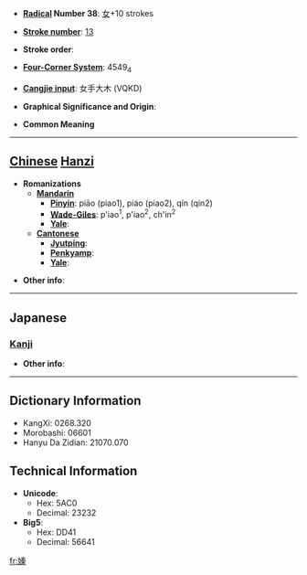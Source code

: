 * '''[[Wiktionary:Chinese radical index| Radical]] Number 38''': [[Wiktionary:Chinese radical index 女|女]]+10 strokes

* '''[[Wiktionary:Chinese total strokes index|Stroke number]]''': [[Wiktionary:Chinese total strokes index 13|13]]

* '''Stroke order''': 

* '''[[Wiktionary:Chinese four corner index|Four-Corner System]]''': 4549<sub>4</sub>

* '''[[Wiktionary:Chinese Cangjie index|Cangjie input]]''': 女手大木 (VQKD)

* '''Graphical Significance and Origin''': 

* '''Common Meaning'''

----

== [[Chinese]] [[Hanzi]] ==

* '''Romanizations'''
** '''[[Mandarin]]'''
*** '''[[Pinyin]]''': piāo (piao1), piáo (piao2), qín (qin2)
*** '''[[Wade-Giles]]''': p'iao<sup>1</sup>, p'iao<sup>2</sup>, ch'in<sup>2</sup>
*** '''[[Yale]]''': 
** '''[[Cantonese]]'''
*** '''[[Jyutping]]''':
*** '''[[Penkyamp]]''': 
*** '''[[Yale]]''': 

* '''Other info''': 

----

==Japanese==
===[[Kanji]]===
{{kanji|on readings=[[しん]] (shin), [[じん]] (jin)|kun readings=}}

* '''Other info''':  

----

== Dictionary Information ==

* KangXi: 0268.320
* Morobashi: 06601
* Hanyu Da Zidian: 21070.070

== Technical Information ==

* '''Unicode''':
** Hex: 5AC0
** Decimal: 23232
* '''Big5''':
** Hex: DD41
** Decimal: 56641

[[fr:嫀]]